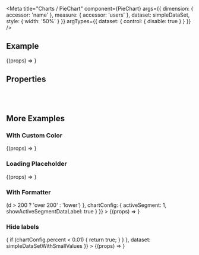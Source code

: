 
<Meta
  title="Charts /  PieChart"
  component={PieChart}
  args={{
    dimension: {
      accessor: 'name'
    },
    measure: {
      accessor: 'users'
    },
    dataset: simpleDataSet,
    style: { width: '50%' }
  }}
  argTypes={{
    dataset: {
      control: { disable: true }
    }
  }}
/>

<DocsHeader />

## Example

<Canvas>
  <Story name="Default">{(props) => <PieChart {...props} />}</Story>
</Canvas>

## Properties

<ArgsTable story="Default" />

<br />
<br />

## More Examples

### With Custom Color

<Canvas>
  <Story
    name="With Custom Color"
    args={{
      measure: {
        accessor: 'users',
        colors: ['#f00', 'green', 'var(--sapNegativeColor)']
      }
    }}
  >
    {(props) => <PieChart {...props} />}
  </Story>
</Canvas>

### Loading Placeholder

<Canvas>
  <Story name="Loading Placeholder">{(props) => <PieChart style={{ width: '50%' }} />}</Story>
</Canvas>

### With Formatter

<Canvas>
  <Story
    name="With Formatter"
    args={{
      measure: {
        accessor: 'users',
        formatter: (d) => (d > 200 ? 'over 200' : 'lower')
      },
      chartConfig: {
        activeSegment: 1,
        showActiveSegmentDataLabel: true
      }
    }}
  >
    {(props) => <PieChart {...props} />}
  </Story>
</Canvas>

### Hide labels

<Canvas>
  <Story
    name="Hide Labels"
    args={{
      measure: {
        accessor: 'users',
        hideDataLabel: (chartConfig) => {
          if (chartConfig.percent < 0.01) {
            return true;
          }
        }
      },
      dataset: simpleDataSetWithSmallValues
    }}
  >
    {(props) => <PieChart {...props} />}
  </Story>
</Canvas>
